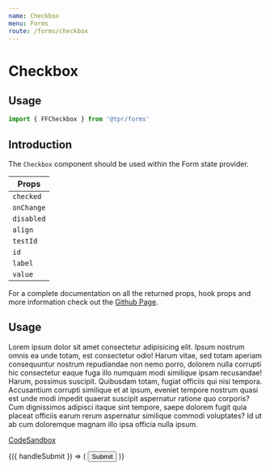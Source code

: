 ```yaml
---
name: Checkbox
menu: Forms
route: /forms/checkbox
---
```



# Checkbox

## Usage

```js
import { FFCheckbox } from '@tpr/forms'
```

## Introduction

The `Checkbox` component should be used within the Form state provider.

| Props                  |
| ---------------------- |
| `checked`              |
| `onChange`             |
| `disabled`             |
| `align`                |
| `testId`               |
| `id`                   |
| `label`                |
| `value`                |

For a complete documentation on all the returned props, hook props and more
information check out the
[Github Page](https://github.com/davidalekna/tpr/tree/master/packages/forms#checkbox).

## Usage

Lorem ipsum dolor sit amet consectetur adipisicing elit. Ipsum nostrum omnis ea unde totam, est 
consectetur odio! Harum vitae, sed totam aperiam consequuntur nostrum repudiandae non nemo porro, 
dolorem nulla corrupti hic consectetur eaque fuga illo numquam modi similique ipsam recusandae! Harum, 
possimus suscipit. Quibusdam totam, fugiat officiis qui nisi tempora. Accusantium corrupti similique 
et at ipsum, eveniet tempore nostrum quasi est unde modi impedit quaerat suscipit aspernatur ratione 
quo corporis? Cum dignissimos adipisci itaque sint tempore, saepe dolorem fugit quia placeat officiis 
earum rerum aspernatur similique commodi voluptates? Id ut ab cum doloremque magnam illo ipsa officia nulla ipsum.

[CodeSandbox](https://codesandbox.io)

<Playground>
	<Form onSubmit={console.log} initialValues={{'checkbox-c': true}}>
		{({ handleSubmit }) => (
			<form onSubmit={handleSubmit} style={{ width: 400, padding: 10 }}>
				<FFCheckbox
					name="checkbox-a"
					label="select option 1"
				/>
        <FFCheckbox
					name="checkbox-b"
					label="select option 2"
				/>
        <FFCheckbox
					name="checkbox-c"
					label="select option 3"
				/>
        <FFCheckbox
					name="checkbox-d"
					label="select option 4"
				/>
        <FFCheckbox
					name="checkbox-e"
					label="select option 5"
				/>
				<button type="submit" style={{display: 'none'}}>Submit</button>
			</form>
		)}
	</Form>
</Playground>
